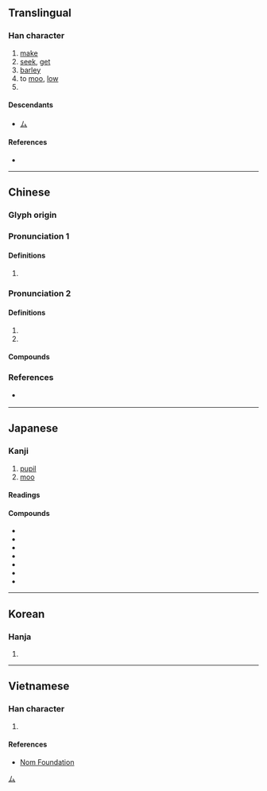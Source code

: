 {{character info/new}}
==Translingual==

===Han character===
{{Han char|rn=93|rad=牛|as=02|sn=6|four=23500|canj=IHQ|ids=⿱厶牛}}

# [[make]]
# [[seek]], [[get]]
# [[barley]]
# to [[moo]], [[low]]
# {{surname|lang=zh}}

====Descendants====
* [[ム]]

====References====
* {{Han ref|kx=0697.060|dkj=19928|dj=1109.040|hdz=31800.070|uh=725F|ud=29279|bh=A6C8|bd=42696}}

[[Category:Han characters from which katakana were derived|ム]]

----

==Chinese==
{{zh-forms}}

===Glyph origin===
{{Han etym}}

===Pronunciation 1===
{{zh-pron
|m=móu
|c=mau4
|mn=bô͘
|mc=y
|oc=y
|ma=
|cat=v,n,pn
}}

====Definitions====
{{zh-hanzi}}

# {{rfdef|lang=zh}}

===Pronunciation 2===
{{zh-pron
|m=mù
|c=muk6
|cat=pn
}}

====Definitions====
{{zh-hanzi}}

# {{zh-used2|p}}
# {{surname|lang=zh}}

====Compounds====
{{zh-der|牟平|中牟}}

===References===
* {{q|Min Nan}} {{thcwd|41051}}

----

==Japanese==

===Kanji===
{{ja-kanji|grade=|rs=牛02}}

# [[pupil]] {{gl|[[hole]] in [[middle]] of an [[iris]]}}
# [[moo]]

====Readings====
{{ja-readings
|goon=む
|kanon=ぼう
<!--|kun=むさぼ-る-->
}}

====Compounds====
{{der-top|Compounds}}
* {{ja-r|牟牟|ぼうぼう}}
* {{ja-r|牟尼|むに}}
* {{ja-r|牟婁|^むろ}}
* {{ja-r|牟礼|^むれ}}
* {{ja-r|大%穴%牟%遅%神|^おお%あな%む%ち の% ^かみ}}
* {{ja-r|大%牟田|^おお%むた}}
* {{ja-r|莫%牟|まく%も}}
{{der-bottom}}

----

==Korean==

===Hanja===
{{ko-hanja|hangeul=모|eumhun=|rv=mo|mr=mo|y=mo}}

# {{defn|lang=ko|sort=牛02}}

----

==Vietnamese==

===Han character===
{{vi-readings|rs=牛02| hanviet = [[màu]], [[mâu]], [[mầu]], [[mào]], [[mưu]], [[rậm]]}}

# {{defn|lang=vi|sort=牛02}}

====References====
* [http://nomfoundation.org/common/nom_details.php?codepoint=725f Nom Foundation]
